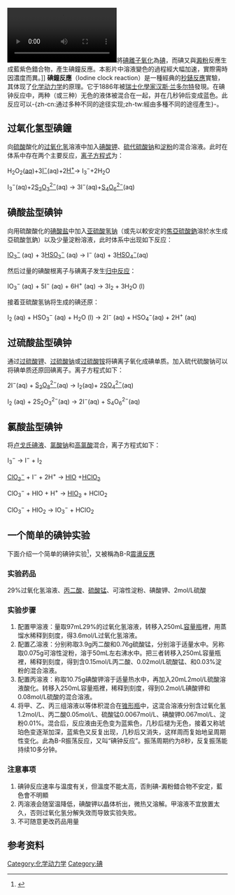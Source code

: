 {{noteTA
|G1=Chemistry
|T=zh-hans:碘钟反应; zh-hant:碘鐘反應; zh-tw:碘鐘反應;
|1=zh-hans:碘钟; zh-hant:碘鐘; zh-tw:碘鐘;
|2=zh-tw:影片;zh-hk:視像;zh-cn:视频;zh-mo:視頻;zh-sg:视频;
}}
{{howto}}
[[File:iodine_clock_-_persulphate.ogv|250px]]將[[碘離子|碘離子]][[氧化|氧化]]為[[碘|碘]]，而碘又與[[澱粉|澱粉]]反應生成藍紫色錯合物，產生碘鐘反應。本影片中溶液變色的過程經大幅加速，實際需時因濃度而異。]]
'''碘鐘反應'''（Iodine clock reaction）是一種經典的[[秒錶反應|秒錶反應]]實驗，其体现了[[化学动力学|化学动力学]]的原理。它于1886年被[[瑞士|瑞士]][[化學家|化學家]][[汉斯·兰多尔特|汉斯·兰多尔特]]發現。在碘钟反应中，两种（或三种）无色的液体被混合在一起，并在几秒钟后变成蓝色。此反应可以-{zh-cn:通过多种不同的途径实现;zh-tw:經由多種不同的途徑產生}-。

==过氧化氢型碘鐘==
向[[硫酸|硫酸]]酸化的[[过氧化氢|过氧化氢]]溶液中加入[[碘酸钾|碘酸钾]]、[[硫代硫酸钠|硫代硫酸钠]]和[[淀粉|淀粉]]的混合溶液。此时在体系中存在两个主要反应，[[离子方程式|离子方程式]]为：

H<sub>2</sub>O<sub>2</sub>([[溶液|aq]])+3[[碘离子|I<sup>−</sup>]](aq)+2[[氢负离子|H<sup>+</sup>]]→ I<sub>3</sub><sup>−</sup>+2H<sub>2</sub>O

I<sub>3</sub><sup>−</sup>(aq)+2[[硫代硫酸根|S<sub>2</sub>O<sub>3</sub><sup>2−</sup>]](aq) → 3I<sup>−</sup>(aq)+[[连四硫酸根离子|S<sub>4</sub>O<sub>6</sub><sup>2−</sup>]](aq)

==碘酸盐型碘钟==
向用硫酸酸化的[[碘酸盐|碘酸盐]]中加入[[亚硫酸氢钠|亚硫酸氢钠]]（或先以較安定的[[焦亞硫酸鈉|焦亞硫酸鈉]]溶於水生成亞硫酸氫鈉）以及少量淀粉溶液，此时体系中出现如下反应：

[[碘酸根离子|IO<sub>3</sub><sup>−</sup>]] (aq) + 3[[亚硫酸氢根离子|HSO<sub>3</sub><sup>−</sup>]] (aq) →  I<sup>−</sup> (aq) + 3[[硫酸氢根离子|HSO<sub>4</sub><sup>−</sup>]](aq)

然后过量的碘酸根离子与碘离子发生[[归中反应|归中反应]]：

IO<sub>3</sub><sup>−</sup> (aq) + 5I<sup>−</sup> (aq) + 6H<sup>+</sup> (aq) →  3I<sub>2</sub> + 3H<sub>2</sub>O (l)

接着亚硫酸氢钠将生成的碘还原：

I<sub>2</sub> (aq) + HSO<sub>3</sub><sup>−</sup> (aq) + H<sub>2</sub>O (l) →  2I<sup>−</sup> (aq) + HSO<sub>4</sub><sup>−</sup>(aq) + 2H<sup>+</sup> (aq)

==过硫酸盐型碘钟==
通过[[过硫酸钾|过硫酸钾]]、[[过硫酸钠|过硫酸钠]]或[[过硫酸铵|过硫酸铵]]将碘离子氧化成碘单质。加入硫代硫酸钠可以将碘单质还原回碘离子。离子方程式如下：

2I<sup>−</sup>(aq) + [[过硫酸根离子|S<sub>2</sub>O<sub>8</sub><sup>2−</sup>]](aq) → I<sub>2 </sub>(aq)+ 2[[硫酸根离子|SO<sub>4</sub><sup>2−</sup>]](aq)

I<sub>2</sub> (aq) + 2S<sub>2</sub>O<sub>3</sub><sup>2−</sup>(aq) → 2I<sup>−</sup>(aq) + S<sub>4</sub>O<sub>6</sub><sup>2−</sup>(aq)

==氯酸盐型碘钟==
将[[卢戈氏碘液|卢戈氏碘液]]、[[氯酸钠|氯酸钠]]和[[高氯酸|高氯酸]]混合，离子方程式如下：

I<sub>3</sub><sup>−</sup>  → I<sup>−</sup> + I<sub>2</sub>

[[氯酸根离子|ClO<sub>3</sub><sup>−</sup>]] + I<sup>−</sup> + 2H<sup>+</sup> → [[次碘酸|HIO]] +[[亚氯酸|HClO<sub>2</sub>]]

ClO<sub>3</sub><sup>−</sup> + HIO + H<sup>+</sup> → [[亚碘酸|HIO<sub>2</sub>]] + HClO<sub>2</sub>

ClO<sub>3</sub><sup>−</sup> + HIO<sub>2</sub> → IO<sub>3</sub><sup>−</sup> + HClO<sub>2</sub>

==一个简单的碘钟实验==
下面介绍一个简单的碘钟实验<ref>{{cite book|title=《中学化学实验大全》|pages=431~432|ISBN=7-5320-3471-2|language=zh-hans}}</ref>，又被稱為B-R[[震盪反應|震盪反應]]
===实验药品===
29%过氧化氢溶液、[[丙二酸|丙二酸]]、[[硫酸锰|硫酸锰]]、可溶性淀粉、碘酸钾、2mol/L硫酸

===实验步骤===
#配置甲溶液：量取97mL29%的过氧化氢溶液，转移入250mL[[容量瓶|容量瓶]]裡，用蒸馏水稀释到刻度，得3.6mol/L过氧化氢溶液。
#配置乙溶液：分别称取3.9g丙二酸和0.76g硫酸锰，分别溶于适量水中。另称取0.075g可溶性淀粉，溶于50mL左右沸水中。把三者转移入250mL容量瓶裡，稀释到刻度，得到含0.15mol/L丙二酸、0.02mol/L硫酸锰、和0.03%淀粉的混合溶液。
#配置丙溶液：称取10.75g碘酸钾溶于适量热水中，再加入20mL2mol/L硫酸溶液酸化。转移入250mL容量瓶裡，稀释到刻度，得到0.2mol/L碘酸钾和0.08mol/L硫酸的混合溶液。
#将甲、乙、丙三组溶液以等体积混合在[[锥形瓶|锥形瓶]]中，这混合溶液分别含过氧化氢1.2mol/L、丙二酸0.05mol/L、硫酸锰0.0067mol/L、碘酸钾0.067mol/L、淀粉0.01%。混合后，反应液由无色变为蓝紫色，几秒后褪为无色，接着又称琥珀色变逐渐加深，蓝紫色又反复出现，几秒后又消失，这样周而复始地呈周期性变化。此為B-R振荡反应，又叫“碘钟反应”。振荡周期约为8秒，反复振荡能持续10多分钟。

===注意事项===
#碘钟反应速率与温度有关，但溫度不能太高，否則碘-澱粉錯合物不安定，藍色會不明顯
#丙溶液会随室温降低，碘酸钾以晶体析出，微热又溶解。甲溶液不宜放置太久，否则过氧化氢分解失效而导致实验失败。
#不可随意更改药品用量

==参考资料==
{{reflist}}

[[Category:化学动力学|Category:化学动力学]]
[[Category:碘|Category:碘]]